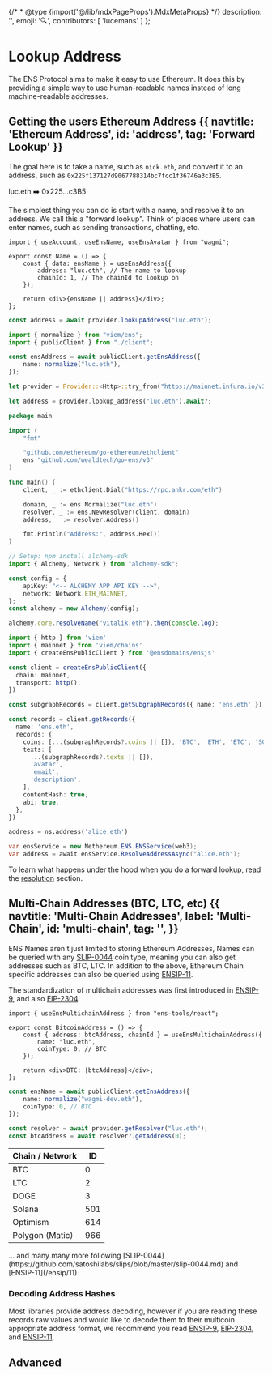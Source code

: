 {/* * @type {import('@/lib/mdxPageProps').MdxMetaProps} */}
    description: '',
    emoji: '🔍',
    contributors: [
        'lucemans'
    ]
};

# Lookup Address

The ENS Protocol aims to make it easy to use Ethereum.
It does this by providing a simple way to use human-readable names instead of long machine-readable addresses.

## Getting the users Ethereum Address {{ navtitle: 'Ethereum Address', id: 'address', tag: 'Forward Lookup' }}

The goal here is to take a name, such as `nick.eth`, and convert it to an address, such as `0x225f137127d9067788314bc7fcc1f36746a3c3B5`.

<div className="card1 px-8 py-4 flex justify-center gap-2">
    <span>luc.eth</span>
    <span>➡️</span>
    <span>0x225...c3B5</span>
</div>

The simplest thing you can do is start with a name, and resolve it to an address.
We call this a "forward lookup".
Think of places where users can enter names, such as sending transactions, chatting, etc.

<CodeGroup title="Forward Resolution">

```tsx {{ title: 'Wagmi (React)', language: 'tsx', meta: 'focus=4:9', variant: 'wagmi', link: 'https://wagmi.sh/react/hooks/useEnsAddress', stackblitz: 'https://stackblitz.com/edit/ens-wagmi-use-ens-address' }}
import { useAccount, useEnsName, useEnsAvatar } from "wagmi";

export const Name = () => {
    const { data: ensName } = useEnsAddress({
        address: "luc.eth", // The name to lookup
        chainId: 1, // The chainId to lookup on
    });

    return <div>{ensName || address}</div>;
};
```

```ts {{ title: 'Ethers.js (TS)', variant: 'ethers-v5' }}
const address = await provider.lookupAddress("luc.eth");
```

```ts {{ title: 'Viem (TS)', variant: 'viem', link: 'https://viem.sh/docs/ens/actions/getEnsAddress.html', stackblitz: 'https://stackblitz.com/edit/ens-viem-get-ens-address' }}
import { normalize } from "viem/ens";
import { publicClient } from "./client";

const ensAddress = await publicClient.getEnsAddress({
    name: normalize("luc.eth"),
});
```

```rust {{ variant: 'ethers-rs' }}
let provider = Provider::<Http>::try_from("https://mainnet.infura.io/v3/...")?;

let address = provider.lookup_address("luc.eth").await?;
```

```go {{ variant: 'go-ens' }}
package main

import (
	"fmt"

	"github.com/ethereum/go-ethereum/ethclient"
	ens "github.com/wealdtech/go-ens/v3"
)

func main() {
	client, _ := ethclient.Dial("https://rpc.ankr.com/eth")

	domain, _ := ens.Normalize("luc.eth")
	resolver, _ := ens.NewResolver(client, domain)
	address, _ := resolver.Address()

	fmt.Println("Address:", address.Hex())
}
```

```ts {{ title: 'Alchemy', variant: 'alchemy-sdk', link: "https://docs.alchemy.com/docs/how-to-resolve-ewallet-given-ens" }}
// Setup: npm install alchemy-sdk
import { Alchemy, Network } from "alchemy-sdk";

const config = {
    apiKey: "<-- ALCHEMY APP API KEY -->",
    network: Network.ETH_MAINNET,
};
const alchemy = new Alchemy(config);

alchemy.core.resolveName("vitalik.eth").then(console.log);
```

```ts {{ variant: 'ensjs', link: 'https://github.com/ensdomains/ensjs-v3/blob/feat/viem/docs/basics/fetching-a-profile.md' }}
import { http } from 'viem'
import { mainnet } from 'viem/chains'
import { createEnsPublicClient } from '@ensdomains/ensjs'

const client = createEnsPublicClient({
  chain: mainnet,
  transport: http(),
})

const subgraphRecords = client.getSubgraphRecords({ name: 'ens.eth' })

const records = client.getRecords({
  name: 'ens.eth',
  records: {
    coins: [...(subgraphRecords?.coins || []), 'BTC', 'ETH', 'ETC', 'SOL'],
    texts: [
      ...(subgraphRecords?.texts || []),
      'avatar',
      'email',
      'description',
    ],
    contentHash: true,
    abi: true,
  },
})
```

```python {{ variant: 'web3py' }}
address = ns.address('alice.eth')
```

```csharp {{ variant: "nethereum" }}
var ensService = new Nethereum.ENS.ENSService(web3);
var address = await ensService.ResolveAddressAsync("alice.eth");
```

</CodeGroup>

To learn what happens under the hood when you do a forward lookup, read the [resolution](/resolution) section.

## Multi-Chain Addresses (BTC, LTC, etc) {{ navtitle: 'Multi-Chain Addresses', label: 'Multi-Chain', id: 'multi-chain', tag: '', }}

ENS Names aren't just limited to storing Ethereum Addresses,
Names can be queried with any [SLIP-0044](https://github.com/satoshilabs/slips/blob/master/slip-0044.md) coin type,
meaning you can also get addresses such as BTC, LTC. In addition to the above, Ethereum Chain specific addresses can also be queried using [ENSIP-11](/ensip/11).

The standardization of multichain addresses was first introduced in [ENSIP-9](/ensip/9), and also [EIP-2304](https://eips.ethereum.org/EIPS/eip-2304).

<CodeGroup title="Multichain Address Lookup">

```tsx {{ title: 'Wagmi (React)', language: 'tsx', meta: 'focus=4:9', variant: 'wagmi' }}
import { useEnsMultichainAddress } from "ens-tools/react";

export const BitcoinAddress = () => {
    const { address: btcAddress, chainId } = useEnsMultichainAddress({
        name: "luc.eth",
        coinType: 0, // BTC
    });

    return <div>BTC: {btcAddress}</div>;
};
```

```ts {{ title: 'Viem (TS)', variant: 'viem', link: 'https://viem.sh/docs/ens/actions/getEnsAddress.html#cointype-optional', stackblitz: 'https://stackblitz.com/edit/ens-viem-get-ens-address' }}
const ensName = await publicClient.getEnsAddress({
    name: normalize("wagmi-dev.eth"),
    coinType: 0, // BTC
});
```

```ts {{ title: 'Ethers.js (TS)', variant: 'ethers-v5', link: 'https://docs.ethers.org/v5/api/providers/provider/#EnsResolver' }}
const resolver = await provider.getResolver("luc.eth");
const btcAddress = await resolver?.getAddress(0);
```

</CodeGroup>

| Chain / Network | ID  |
| --------------- | --- |
| BTC             | 0   |
| LTC             | 2   |
| DOGE            | 3   |
| Solana          | 501 |
| Optimism        | 614 |
| Polygon (Matic) | 966 |

<div className="w-full flex items-center justify-center gap-1">
    ... and many many more following
    [SLIP-0044](https://github.com/satoshilabs/slips/blob/master/slip-0044.md)
    and [ENSIP-11](/ensip/11)
</div>

### Decoding Address Hashes

Most libraries provide address decoding, however if you are reading these records raw values and would like to decode them to their multicoin appropriate address format, we recommend you read [ENSIP-9](/ensip/9), [EIP-2304](https://eips.ethereum.org/EIPS/eip-2304), and [ENSIP-11](/ensip/11).

## Advanced

<EmbedLink
    href="/resolution"
    title="In-Depth Resolution"
    tag="Advanced"
    description="To learn more about the resolution process, please read the Resolution section."
/>
